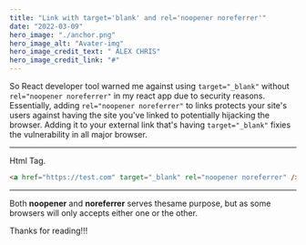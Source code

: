 ```yaml
---
title: "Link with target='blank' and rel='noopener noreferrer'"
date: "2022-03-09"
hero_image: "./anchor.png"
hero_image_alt: "Avater-img"
hero_image_credit_text: " ALEX CHRIS"
hero_image_credit_link: "#"
---
```


So React developer tool warned me against using `target="_blank"` without `rel="noopener noreferrer"` 
in my react app due to security reasons.
Essentially, adding `rel="noopener noreferrer"` to links protects your site's users against having the site you've linked to potentially hijacking the browser.
Adding it to your external link that's having `target="_blank"` fixies the vulnerability in all major browser.

---

Html Tag.
<!-- Code Blocks -->
```html
<a href="https://test.com" target="_blank" rel="noopener noreferrer" />
```
---
Both **noopener** and **noreferrer** serves thesame purpose, but as some browsers
will only accepts either one or the other.

Thanks for reading!!!